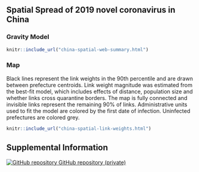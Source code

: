 
## Spatial Spread of 2019 novel coronavirus in China {.tabset .tabset-fade}


### Gravity Model
<div class="container-frames">
<div class="gravity-model">
```r
knitr::include_url("china-spatial-web-summary.html")
```
</div>
</div>

### Map

<div class="container-frames">
<div class="row">
Black lines represent the link weights in the 90th percentile and are drawn between prefecture centroids. Link weight magnitude was estimated from the best-fit model, which includes effects of distance, population size and whether links cross quarantine borders. The map is fully connected and invisible links represent the remaining 90% of links. Administrative units used to fit the model are colored by the first date of infection. Uninfected prefectures are colored grey.
</div>
</div>

<div class="container-frames">
<div class="china-spatial-link">
```r
knitr::include_url("china-spatial-link-weights.html")
```
</div>
</div>

## Supplemental Information

<div class="container-frames">

<!-- Supplemental information: [html]() -->

<!-- Preprint: [download]() -->

<p>
  <a href="https://github.com/CEIDatUGA/ncov-data-summary">
    <img src="images/GitHub-Mark-64px.png" id="github-icon" alt="GitHub repository"/>
    GitHub repository (private)
  </a>
</p>

</div>